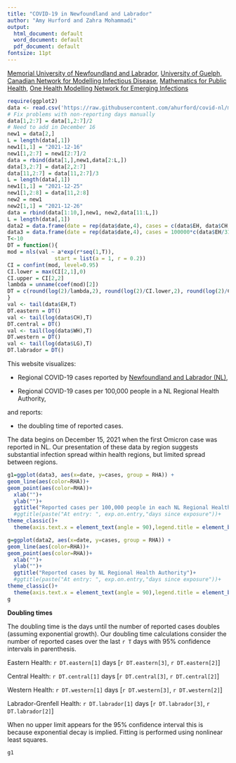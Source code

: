 ```yaml
---
title: "COVID-19 in Newfoundland and Labrador"
author: "Amy Hurford and Zahra Mohammadi"
output:
  html_document: default
  word_document: default
  pdf_document: default
fontsize: 11pt
---
```

[Memorial University of Newfoundland and Labrador,](https://www.mun.ca/math/)
[University of Guelph,](https://mathstat.uoguelph.ca/)
[Canadian Network for Modelling Infectious Disease,](https://canmod.net/)
[Mathematics for Public Health,](http://www.fields.utoronto.ca/activities/public-health)
[One Health Modelling Network for Emerging Infections](https://www.yorku.ca/science/cdm/2021/04/09/ccdm-network-to-model-emerging-infectious-diseases-receives-2-5-million-in-federal-funding/)

```r
require(ggplot2)
data <- read.csv('https://raw.githubusercontent.com/ahurford/covid-nl/master/NL.csv', fill=TRUE)
# Fix problems with non-reporting days manually
data[1,2:7] = data[1,2:7]/2
# Need to add in December 16
new1 = data[2,]
L = length(data[,1])
new1[1,1] = "2021-12-16"
new1[1,2:7] = new1[2:7]/2
data = rbind(data[1,],new1,data[2:L,])
data[3,2:7] = data[2,2:7]
data[11,2:7] = data[11,2:7]/3
L = length(data[,1])
new1[1,1] = "2021-12-25"
new1[1,2:8] = data[11,2:8]
new2 = new1
new2[1,1] = "2021-12-26"
data = rbind(data[1:10,],new1, new2,data[11:L,])
L = length(data[,1])
data2 = data.frame(date = rep(data$date,4), cases = c(data$EH, data$CH, data$WH, data$LG), RHA = rep(c("Eastern", "Central", "Western", "Labrador-Grenfell"), each=L)) 
data3 = data.frame(date = rep(data$date,4), cases = 100000*c(data$EH/317664, data$CH/91201, data$WH/76608, data$LG/36069), RHA = rep(c("Eastern", "Central", "Western", "Labrador-Grenfell"), each=L)) 
T<-10
DT = function(){
mod = nls(val ~ a*exp(r*seq(1,T)), 
               start = list(a = 1, r = 0.2))
CI = confint(mod, level=0.95)
CI.lower = max(CI[2,1],0)
CI.upper = CI[2,2]
lambda = unname(coef(mod)[2])
DT = c(round(log(2)/lambda,2), round(log(2)/CI.lower,2), round(log(2)/CI.upper,2))
}
val <- tail(data$EH,T)
DT.eastern = DT()
val <- tail(log(data$CH),T)
DT.central = DT()
val <- tail(log(data$WH),T)
DT.western = DT()
val <- tail(log(data$LG),T)
DT.labrador = DT()
```

<div class="alert alert-info">

This website visualizes:

- Regional COVID-19 cases reported by [Newfoundland and Labrador (NL)](https://www.gov.nl.ca/releases/covid-19-news/),

- Regional COVID-19 cases per 100,000 people in a NL Regional Health Authority,

and reports:

- the doubling time of reported cases.

The data begins on December 15, 2021 when the first Omicron case was reported in NL. Our presentation of these data by region suggests substantial infection spread within health regions, but limited spread between regions.

</div>

```r
g1=ggplot(data3, aes(x=date, y=cases, group = RHA)) +
geom_line(aes(color=RHA))+
geom_point(aes(color=RHA))+
  xlab("")+
  ylab("")+
  ggtitle("Reported cases per 100,000 people in each NL Regional Health Authority")+
  #ggtitle(paste("At entry: ", exp.on.entry,"days since exposure"))+
theme_classic()+
  theme(axis.text.x = element_text(angle = 90),legend.title = element_blank())

g=ggplot(data2, aes(x=date, y=cases, group = RHA)) +
geom_line(aes(color=RHA))+
geom_point(aes(color=RHA))+
  xlab("")+
  ylab("")+
  ggtitle("Reported cases by NL Regional Health Authority")+
  #ggtitle(paste("At entry: ", exp.on.entry,"days since exposure"))+
theme_classic()+
  theme(axis.text.x = element_text(angle = 90),legend.title = element_blank())
g
```

**Doubling times**

The doubling time is the days until the number of reported cases doubles (assuming exponential growth). Our doubling time calculations consider the number of reported cases over the last `r T` days with 95% confidence intervals in parenthesis.

Eastern Health: `r DT.eastern[1]` days [`r DT.eastern[3]`, `r DT.eastern[2]`]

Central Health: `r DT.central[1]` days [`r DT.central[3]`, `r DT.central[2]`]

Western Health: `r DT.western[1]` days [`r DT.western[3]`, `r DT.western[2]`]

Labrador-Grenfell Health: `r DT.labrador[1]` days [`r DT.labrador[3]`, `r DT.labrador[2]`] 

When no upper limit appears for the 95% confidence interval this is because exponential decay is implied. Fitting is performed using nonlinear least squares.

```r
g1
```

